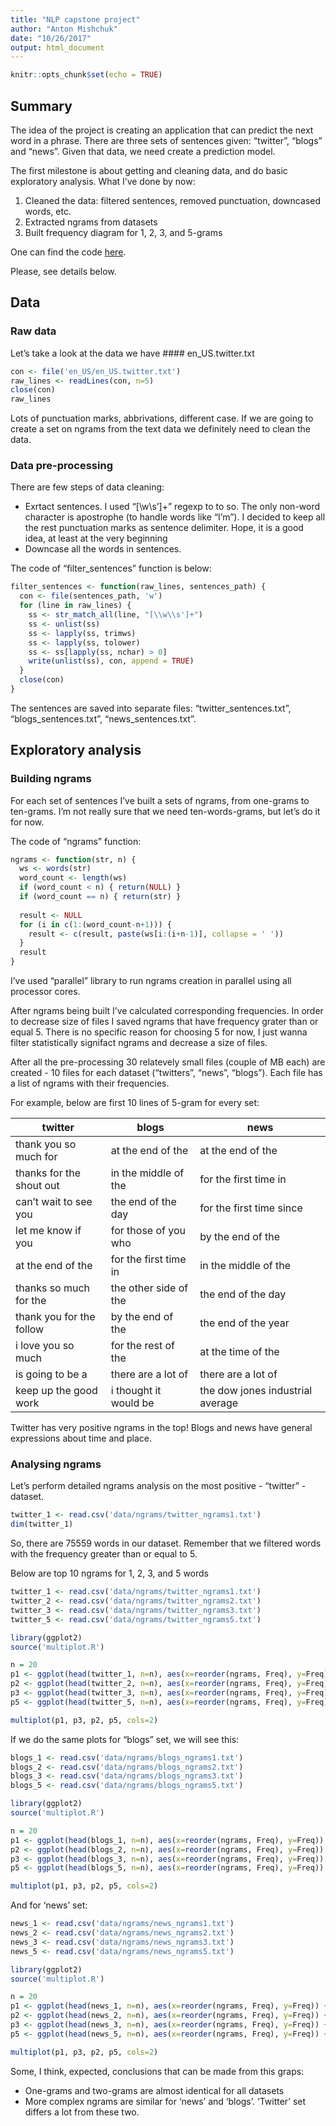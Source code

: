 ```yaml
---
title: "NLP capstone project"
author: "Anton Mishchuk"
date: "10/26/2017"
output: html_document
---
```


```r
knitr::opts_chunk$set(echo = TRUE)
```

## Summary
The idea of the project is creating an application that can predict the next word in a phrase. There are three sets of sentences given: "twitter", "blogs" and "news". Given that data, we need create a prediction model.

The first milestone is about getting and cleaning data, and do basic exploratory analysis. What I've done by now:

1. Cleaned the data: filtered sentences, removed punctuation, downcased words, etc.
2. Extracted ngrams from datasets
3. Built frequency diagram for 1, 2, 3, and 5-grams

One can find the code [here](https://github.com/antonmi/nlp_capstone_project).

Please, see details below.


## Data
### Raw data
Let's take a look at the data we have
#### en_US.twitter.txt
```r
con <- file('en_US/en_US.twitter.txt')
raw_lines <- readLines(con, n=5)
close(con)
raw_lines
```
Lots of punctuation marks, abbrivations, different case.
If we are going to create a set on ngrams from the text data we definitely need to clean the data.


### Data pre-processing
There are few steps of data cleaning:

* Exrtact sentences. I used "[\\w\\s']+" regexp to to so. The only non-word character is apostrophe (to handle words like "I'm"). I decided to keep all the rest punctuation marks as sentence delimiter. Hope, it is a good idea, at least at the very beginning
* Downcase all the words in sentences.

The code of "filter_sentences" function is below:
```r
filter_sentences <- function(raw_lines, sentences_path) {
  con <- file(sentences_path, 'w')
  for (line in raw_lines) {
    ss <- str_match_all(line, "[\\w\\s']+")
    ss <- unlist(ss)
    ss <- lapply(ss, trimws)
    ss <- lapply(ss, tolower)
    ss <- ss[lapply(ss, nchar) > 0]
    write(unlist(ss), con, append = TRUE)
  }
  close(con)
}
```
The sentences are saved into separate files: "twitter_sentences.txt", "blogs_sentences.txt", "news_sentences.txt".

## Exploratory analysis
### Building ngrams
For each set of sentences I've built a sets of ngrams, from one-grams to ten-grams. I'm not really sure that we need ten-words-grams, but let's do it for now.

The code of "ngrams" function:
```r
ngrams <- function(str, n) {
  ws <- words(str)
  word_count <- length(ws)
  if (word_count < n) { return(NULL) }
  if (word_count == n) { return(str) }
  
  result <- NULL
  for (i in c(1:(word_count-n+1))) {
    result <- c(result, paste(ws[i:(i+n-1)], collapse = ' '))
  }
  result
}
```
I've used "parallel" library to run ngrams creation in parallel using all processor cores.

After ngrams being built I've calculated corresponding frequencies.
In order to decrease size of files I saved ngrams that have frequency grater than or equal 5. There is no specific reason for choosing 5 for now, I just wanna filter statistically signifact ngrams and decrease a size of files.

After all the pre-processing 30 relatevely small files (couple of MB each) are created - 10 files for each dataset ("twitters", "news", "blogs").
Each file has a list of ngrams with their frequencies.

For example, below are first 10 lines of 5-gram for every set:

|twitter                  | blogs                 | news                             |
|-------------------------|-----------------------|----------------------------------|
|thank you so much for    | at the end of the     | at the end of the
|thanks for the shout out | in the middle of the  | for the first time in
|can't wait to see you    | the end of the day    | for the first time since
|let me know if you       | for those of you who  | by the end of the
|at the end of the        | for the first time in | in the middle of the
|thanks so much for the   | the other side of the | the end of the day
|thank you for the follow | by the end of the     | the end of the year
|i love you so much       | for the rest of the   | at the time of the
|is going to be a         | there are a lot of    | there are a lot of
keep up the good work     | i thought it would be | the dow jones industrial average

Twitter has very positive ngrams in the top! Blogs and news have general expressions about time and place.


### Analysing ngrams
Let's perform detailed ngrams analysis on the most positive - "twitter" - dataset.

```r
twitter_1 <- read.csv('data/ngrams/twitter_ngrams1.txt')
dim(twitter_1)
```
So, there are 75559 words in our dataset. Remember that we filtered words with the frequency greater than or equal to 5.

Below are top 10 ngrams for 1, 2, 3, and 5 words

```r
twitter_1 <- read.csv('data/ngrams/twitter_ngrams1.txt')
twitter_2 <- read.csv('data/ngrams/twitter_ngrams2.txt')
twitter_3 <- read.csv('data/ngrams/twitter_ngrams3.txt')
twitter_5 <- read.csv('data/ngrams/twitter_ngrams5.txt')

library(ggplot2)
source('multiplot.R')

n = 20
p1 <- ggplot(head(twitter_1, n=n), aes(x=reorder(ngrams, Freq), y=Freq)) + geom_bar(stat="identity") + coord_flip()
p2 <- ggplot(head(twitter_2, n=n), aes(x=reorder(ngrams, Freq), y=Freq)) + geom_bar(stat="identity") + coord_flip()
p3 <- ggplot(head(twitter_3, n=n), aes(x=reorder(ngrams, Freq), y=Freq)) + geom_bar(stat="identity") + coord_flip()
p5 <- ggplot(head(twitter_5, n=n), aes(x=reorder(ngrams, Freq), y=Freq)) + geom_bar(stat="identity") + coord_flip()

multiplot(p1, p3, p2, p5, cols=2)
```

If we do the same plots for "blogs" set, we will see this:

```r
blogs_1 <- read.csv('data/ngrams/blogs_ngrams1.txt')
blogs_2 <- read.csv('data/ngrams/blogs_ngrams2.txt')
blogs_3 <- read.csv('data/ngrams/blogs_ngrams3.txt')
blogs_5 <- read.csv('data/ngrams/blogs_ngrams5.txt')

library(ggplot2)
source('multiplot.R')

n = 20
p1 <- ggplot(head(blogs_1, n=n), aes(x=reorder(ngrams, Freq), y=Freq)) + geom_bar(stat="identity") + coord_flip()
p2 <- ggplot(head(blogs_2, n=n), aes(x=reorder(ngrams, Freq), y=Freq)) + geom_bar(stat="identity") + coord_flip()
p3 <- ggplot(head(blogs_3, n=n), aes(x=reorder(ngrams, Freq), y=Freq)) + geom_bar(stat="identity") + coord_flip()
p5 <- ggplot(head(blogs_5, n=n), aes(x=reorder(ngrams, Freq), y=Freq)) + geom_bar(stat="identity") + coord_flip()

multiplot(p1, p3, p2, p5, cols=2)
```

And for 'news' set:

```r
news_1 <- read.csv('data/ngrams/news_ngrams1.txt')
news_2 <- read.csv('data/ngrams/news_ngrams2.txt')
news_3 <- read.csv('data/ngrams/news_ngrams3.txt')
news_5 <- read.csv('data/ngrams/news_ngrams5.txt')

library(ggplot2)
source('multiplot.R')

n = 20
p1 <- ggplot(head(news_1, n=n), aes(x=reorder(ngrams, Freq), y=Freq)) + geom_bar(stat="identity") + coord_flip()
p2 <- ggplot(head(news_2, n=n), aes(x=reorder(ngrams, Freq), y=Freq)) + geom_bar(stat="identity") + coord_flip()
p3 <- ggplot(head(news_3, n=n), aes(x=reorder(ngrams, Freq), y=Freq)) + geom_bar(stat="identity") + coord_flip()
p5 <- ggplot(head(news_5, n=n), aes(x=reorder(ngrams, Freq), y=Freq)) + geom_bar(stat="identity") + coord_flip()

multiplot(p1, p3, p2, p5, cols=2)
```

Some, I think, expected, conclusions that can be made from this graps:

* One-grams and two-grams are almost identical for all datasets
* More complex ngrams are similar for 'news' and 'blogs'. 'Twitter' set differs a lot from these two.
